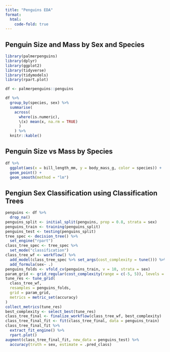 ```yaml
---
title: "Penguins EDA"
format:
  html:
    code-fold: true
---
```


## Penguin Size and Mass by Sex and Species

```r
library(palmerpenguins)
library(dplyr)
library(ggplot2)
library(tidyverse)
library(tidymodels)
library(rpart.plot)

df <- palmerpenguins::penguins
```



```r
df %>%
  group_by(species, sex) %>%
  summarise(
    across(
      where(is.numeric), 
      \(x) mean(x, na.rm = TRUE)
      )
    ) %>%
  knitr::kable()
```

## Penguin Size vs Mass by Species

```r
df %>%
  ggplot(aes(x = bill_length_mm, y = body_mass_g, color = species)) +
  geom_point() + 
  geom_smooth(method = "lm")
```


## Pengiun Sex Classification using Classification Trees
```r
penguins <- df %>%
  drop_na()
penguins_split <- initial_split(penguins, prop = 0.8, strata = sex)
penguins_train <- training(penguins_split)
penguins_test <- testing(penguins_split)
tree_spec <- decision_tree() %>%   
  set_engine("rpart")
class_tree_spec <- tree_spec %>%      
  set_mode("classification")
class_tree_wf <- workflow() %>%
  add_model(class_tree_spec %>% set_args(cost_complexity = tune())) %>%
  add_formula(sex~ .)
penguins_folds <- vfold_cv(penguins_train, v = 10, strata = sex)
param_grid <- grid_regular(cost_complexity(range = c(-5, 5)), levels = 10)
tune_res <- tune_grid(
  class_tree_wf, 
  resamples = penguins_folds, 
  grid = param_grid, 
  metrics = metric_set(accuracy)
)
collect_metrics(tune_res)
best_complexity <- select_best(tune_res)
class_tree_final <- finalize_workflow(class_tree_wf, best_complexity)
class_tree_final_fit <- fit(class_tree_final, data = penguins_train)
class_tree_final_fit %>%      
  extract_fit_engine() %>%      
  rpart.plot()
augment(class_tree_final_fit, new_data = penguins_test) %>%      
  accuracy(truth = sex, estimate = .pred_class)
```